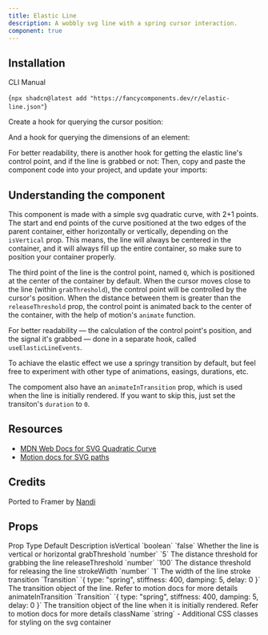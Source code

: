 ```yaml
---
title: Elastic Line
description: A wobbly svg line with a spring cursor interaction.
component: true
---
```


<ComponentPreview name="elastic-line-demo" framerLink="https://framer.university/resources/elastic-line-component-for-framer" />

## Installation

<Tabs defaultValue="cli">

<TabsList>
  <TabsTrigger value="cli">CLI</TabsTrigger>
  <TabsTrigger value="manual">Manual</TabsTrigger>
</TabsList>
<TabsContent value="cli">

<CodeBlockWrapper language="bash">{`npx shadcn@latest add "https://fancycomponents.dev/r/elastic-line.json"`}</CodeBlockWrapper>

</TabsContent>
<TabsContent value="manual">

<Steps>

<Step>Create a hook for querying the cursor position:</Step>

<ComponentSource name="use-mouse-position" />

<Step>And a hook for querying the dimensions of an element:</Step>

<ComponentSource name="use-dimensions" />

<Step>
  For better readability, there is another hook for getting the elastic line's
  control point, and if the line is grabbed or not:
</Step>

<ComponentSource name="use-elastic-line-events" />

<Step>
  Then, copy and paste the component code into your project, and update your
  imports:
</Step>

<ComponentSource name="elastic-line" />

</Steps>

</TabsContent>
</Tabs>

## Understanding the component

This component is made with a simple svg quadratic curve, with 2+1 points. The start and end points of the curve positioned at the two edges of the parent container, either horizontally or vertically, depending on the `isVertical` prop. This means, the line will always be centered in the container, and it will always fill up the entire container, so make sure to position your container properly.

The third point of the line is the control point, named `Q`, which is positioned at the center of the container by default. When the cursor moves close to the line (within `grabThreshold`), the control point will be controlled by the cursor's position. When the distance between them is greater than the `releaseThreshold` prop, the control point is animated back to the center of the container, with the help of motion's `animate` function.

For better readability — the calculation of the control point's position, and the signal it's grabbed — done in a separate hook, called `useElasticLineEvents`.

To achiave the elastic effect we use a springy transition by default, but feel free to experiment with other type of animations, easings, durations, etc.

The compoment also have an `animateInTransition` prop, which is used when the line is initially rendered. If you want to skip this, just set the transiton's `duration` to `0`.

## Resources

- [MDN Web Docs for SVG Quadratic Curve](https://developer.mozilla.org/en-US/docs/Web/SVG/Tutorial/Paths)
- [Motion docs for SVG paths](https://www.framer.com/motion/component/#%23%23svg-line-drawing/)

## Credits

Ported to Framer by [Nandi](https://framer.university/)

## Props

<Table>
  <TableHeader>
    <TableRow>
      <TableHead>Prop</TableHead>
      <TableHead>Type</TableHead>
      <TableHead>Default</TableHead>
      <TableHead>Description</TableHead>
    </TableRow>
  </TableHeader>
  <TableBody>
    <TableRow>
      <TableCell>isVertical</TableCell>
      <TableCell>`boolean`</TableCell>
      <TableCell>`false`</TableCell>
      <TableCell>Whether the line is vertical or horizontal</TableCell>
    </TableRow>
    <TableRow>
      <TableCell>grabThreshold</TableCell>
      <TableCell>`number`</TableCell>
      <TableCell>`5`</TableCell>
      <TableCell>The distance threshold for grabbing the line</TableCell>
    </TableRow>
    <TableRow>
      <TableCell>releaseThreshold</TableCell>
      <TableCell>`number`</TableCell>
      <TableCell>`100`</TableCell>
      <TableCell>The distance threshold for releasing the line</TableCell>
    </TableRow>
    <TableRow>
      <TableCell>strokeWidth</TableCell>
      <TableCell>`number`</TableCell>
      <TableCell>`1`</TableCell>
      <TableCell>The width of the line stroke</TableCell>
    </TableRow>
    <TableRow>
      <TableCell>transition</TableCell>
      <TableCell>`Transition`</TableCell>
      <TableCell>`{ type: "spring", stiffness: 400, damping: 5, delay: 0 }`</TableCell>
      <TableCell>The transition object of the line. Refer to motion docs for more details</TableCell>
    </TableRow>
    <TableRow>
      <TableCell>animateInTransition</TableCell>
      <TableCell>`Transition`</TableCell>
      <TableCell>`{ type: "spring", stiffness: 400, damping: 5, delay: 0 }`</TableCell>
      <TableCell>The transition object of the line when it is initially rendered. Refer to motion docs for more details</TableCell>
    </TableRow>
    <TableRow>
      <TableCell>className</TableCell>
      <TableCell>`string`</TableCell>
      <TableCell>-</TableCell>
      <TableCell>Additional CSS classes for styling on the svg container</TableCell>
    </TableRow>
  </TableBody>
</Table>
